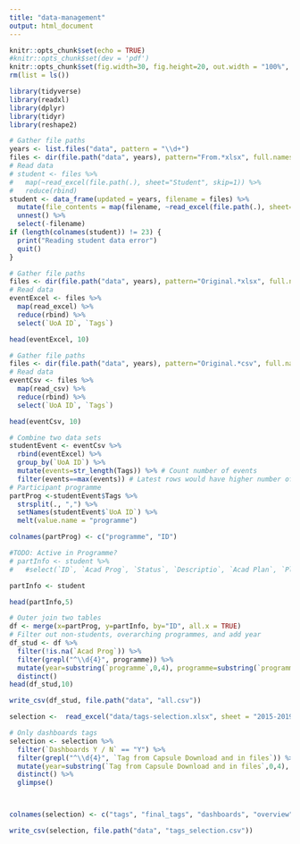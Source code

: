 ```yaml
---
title: "data-management"
output: html_document
---
```


```r
knitr::opts_chunk$set(echo = TRUE)
#knitr::opts_chunk$set(dev = 'pdf')
knitr::opts_chunk$set(fig.width=30, fig.height=20, out.width = "100%", out.height="1000px", dpi=200)
rm(list = ls())

library(tidyverse)
library(readxl)
library(dplyr)
library(tidyr)
library(reshape2)
```

```r
# Gather file paths
years <- list.files("data", pattern = "\\d+")
files <- dir(file.path("data", years), pattern="From.*xlsx", full.names = TRUE)
# Read data
# student <- files %>% 
#   map(~read_excel(file.path(.), sheet="Student", skip=1)) %>% 
#   reduce(rbind)
student <- data_frame(updated = years, filename = files) %>% 
  mutate(file_contents = map(filename, ~read_excel(file.path(.), sheet="Student", skip=1))) %>% 
  unnest() %>% 
  select(-filename)
if (length(colnames(student)) != 23) {
  print("Reading student data error")
  quit()
}
```


```r
# Gather file paths
files <- dir(file.path("data", years), pattern="Original.*xlsx", full.names = TRUE)
# Read data
eventExcel <- files %>% 
  map(read_excel) %>% 
  reduce(rbind) %>% 
  select(`UoA ID`, `Tags`)

head(eventExcel, 10)
```

```r
# Gather file paths
files <- dir(file.path("data", years), pattern="Original.*csv", full.names = TRUE)
# Read data
eventCsv <- files %>% 
  map(read_csv) %>% 
  reduce(rbind) %>% 
  select(`UoA ID`, `Tags`)

head(eventCsv, 10)
```

```r
# Combine two data sets
studentEvent <- eventCsv %>% 
  rbind(eventExcel) %>% 
  group_by(`UoA ID`) %>% 
  mutate(events=str_length(Tags)) %>% # Count number of events
  filter(events==max(events)) # Latest rows would have higher number of events
# Participant programme
partProg <-studentEvent$Tags %>% 
  strsplit(., ",") %>% 
  setNames(studentEvent$`UoA ID`) %>% 
  melt(value.name = "programme")

colnames(partProg) <- c("programme", "ID")
```

```r
#TODO: Active in Programme?
# partInfo <- student %>% 
#   #select(`ID`, `Acad Prog`, `Status`, `Descriptio`, `Acad Plan`, `Plan Description`, `Owner of Major/Spec/Module`)

partInfo <- student

head(partInfo,5)
```

```r
# Outer join two tables
df <- merge(x=partProg, y=partInfo, by="ID", all.x = TRUE)
# Filter out non-students, overarching programmes, and add year
df_stud <- df %>% 
  filter(!is.na(`Acad Prog`)) %>% 
  filter(grepl("^\\d{4}", programme)) %>% 
  mutate(year=substring(`programme`,0,4), programme=substring(`programme`,6)) %>% 
  distinct()
head(df_stud,10)
```

```r
write_csv(df_stud, file.path("data", "all.csv"))
```

```r
selection <-  read_excel("data/tags-selection.xlsx", sheet = "2015-2019 Tags")

# Only dashboards tags
selection <- selection %>%
  filter(`Dashboards Y / N` == "Y") %>% 
  filter(grepl("^\\d{4}", `Tag from Capsule Download and in files`)) %>% 
  mutate(year=substring(`Tag from Capsule Download and in files`,0,4), programme=substring(`Tag from Capsule Download and in files`,6)) %>% 
  distinct() %>% 
  glimpse()



colnames(selection) <- c("tags", "final_tags", "dashboards", "overview", "programme", "velocity", "unleash", "createmaker", "curricula", "journey", "date", "comment", "year", "tag_programme")

write_csv(selection, file.path("data", "tags_selection.csv"))
```


```r


```

